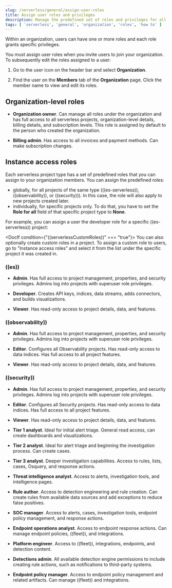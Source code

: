 ```yaml
---
slug: /serverless/general/assign-user-roles
title: Assign user roles and privileges
description: Manage the predefined set of roles and privileges for all your projects.
tags: [ 'serverless', 'general', 'organization', 'roles', 'how to' ]
---
```


<DocBadge template="technical preview" />
Within an organization, users can have one or more roles and each role grants specific privileges.

You must assign user roles when you <DocLink slug="/serverless/general/manage-access-to-organization">invite users to join your organization</DocLink>.
To subsequently edit the roles assigned to a user:

1. Go to the user icon on the header bar and select **Organization**.

2. Find the user on the **Members** tab of the **Organization** page. Click the member name to view and edit its roles.

## Organization-level roles

- **Organization owner**. Can manage all roles under the organization and has full access to all serverless projects, organization-level details, billing details, and subscription levels. This role is assigned by default to the person who created the organization.

- **Billing admin**. Has access to all invoices and payment methods. Can make subscription changes.

## Instance access roles

Each serverless project type has a set of predefined roles that you can assign to your organization members.
You can assign the predefined roles:

- globally, for all projects of the same type (((es-serverless)), ((observability)), or ((security))). In this case, the role will also apply to new projects created later.
- individually, for specific projects only. To do that, you have to set the **Role for all** field of that specific project type to **None**.

For example, you can assign a user the developer role for a specific ((es-serverless)) project:

<DocImage size="l" url="../images/individual-role.png" alt="Individual role" />

<DocIf condition={"((serverlessCustomRoles))" === "true"}>
You can also optionally <DocLink slug="/serverless/custom-roles">create custom roles in a project</DocLink>.
To assign a custom role to users, go to "Instance access roles" and select it from the list under the specific project it was created in.
</DocIf>

### ((es))

- **Admin**. Has full access to project management, properties, and security privileges. Admins log into projects with superuser role privileges.

- **Developer**. Creates API keys, indices, data streams, adds connectors, and builds visualizations.

- **Viewer**. Has read-only access to project details, data, and features.

### ((observability))

- **Admin**. Has full access to project management, properties, and security privileges. Admins log into projects with superuser role privileges.

- **Editor**. Configures all Observability projects. Has read-only access to data indices. Has full access to all project features.

- **Viewer**. Has read-only access to project details, data, and features.

### ((security))

- **Admin**. Has full access to project management, properties, and security privileges. Admins log into projects with superuser role privileges.

- **Editor**. Configures all Security projects. Has read-only access to data indices. Has full access to all project features.

- **Viewer**. Has read-only access to project details, data, and features.

- **Tier 1 analyst**. Ideal for initial alert triage. General read access, can create dashboards and visualizations.

- **Tier 2 analyst**. Ideal for alert triage and beginning the investigation process. Can create cases.

- **Tier 3 analyst**. Deeper investigation capabilities. Access to rules, lists, cases, Osquery, and response actions.

- **Threat intelligence analyst**. Access to alerts, investigation tools, and intelligence pages.

- **Rule author**. Access to detection engineering and rule creation. Can create rules from available data sources and add exceptions to reduce false positives.

- **SOC manager**. Access to alerts, cases, investigation tools, endpoint policy management, and response actions.

- **Endpoint operations analyst**. Access to endpoint response actions. Can manage endpoint policies, ((fleet)), and integrations.

- **Platform engineer**. Access to ((fleet)), integrations, endpoints, and detection content.

- **Detections admin**. All available detection engine permissions to include creating rule actions, such as notifications to third-party systems.

- **Endpoint policy manager**. Access to endpoint policy management and related artifacts. Can manage ((fleet)) and integrations.
